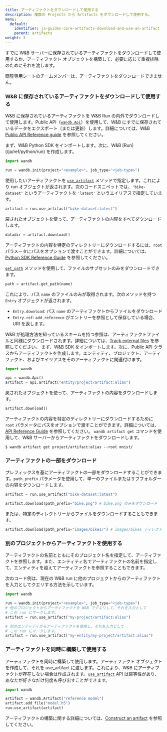 ```yaml
---
title: アーティファクトをダウンロードして使用する
description: 複数の Projects から Artifacts をダウンロードして使用する。
menu:
  default:
    identifier: ja-guides-core-artifacts-download-and-use-an-artifact
    parent: artifacts
weight: 3
---
```


すでに W&B サーバーに保存されているアーティファクトをダウンロードして使用するか、アーティファクト オブジェクトを構築して、必要に応じて重複排除のためにそれを渡します。

<Note>
閲覧専用シートのチームメンバーは、アーティファクトをダウンロードできません。
</Note>

### W&B に保存されているアーティファクトをダウンロードして使用する

W&B に保存されているアーティファクトを W&B Run の内外でダウンロードして使用します。Public API（[`wandb.Api`](/ja/ref/python/public-api/api)）を使用して、W&B にすでに保存されているデータをエクスポート（または更新）します。詳細については、W&B [Public API Reference guide](/ja/ref/python/public-api/) を参照してください。

<Tabs>
<Tab title="During a run">
まず、W&B Python SDK をインポートします。次に、W&B [Run](/ja/ref/python/run) を作成します。

```python
import wandb

run = wandb.init(project="<example>", job_type="<job-type>")
```

使用したいアーティファクトを [`use_artifact`](/ja/ref/python/run#use_artifact) メソッドで指定します。これにより run オブジェクトが返されます。次のコードスニペットでは、`'bike-dataset'` というアーティファクトを `'latest'` というエイリアスで指定しています。

```python
artifact = run.use_artifact("bike-dataset:latest")
```

戻されたオブジェクトを使って、アーティファクトの内容をすべてダウンロードします。

```python
datadir = artifact.download()
```

アーティファクトの内容を特定のディレクトリーにダウンロードするには、`root` パラメータにパスをオプションで渡すことができます。詳細については、[Python SDK Reference Guide](/ja/ref/python/artifact#download) を参照してください。

[`get_path`](/ja/ref/python/artifact#get_path) メソッドを使用して、ファイルのサブセットのみをダウンロードできます。

```python
path = artifact.get_path(name)
```

これにより、パス `name` のファイルのみが取得されます。次のメソッドを持つ `Entry` オブジェクトが返されます。

* `Entry.download`: パス `name` のアーティファクトからファイルをダウンロード
* `Entry.ref`: `add_reference` がエントリーを参照として保存している場合、URI を返します。

W&B が処理方法を知っているスキームを持つ参照は、アーティファクトファイルと同様にダウンロードされます。詳細については、[Track external files](/ja/guides/core/artifacts/track-external-files) を参照してください。
</Tab>
<Tab title="Outside of a run">
まず、W&B SDK をインポートします。次に、Public API クラスからアーティファクトを作成します。エンティティ、プロジェクト、アーティファクト、およびエイリアスをそのアーティファクトに関連付けます。

```python
import wandb

api = wandb.Api()
artifact = api.artifact("entity/project/artifact:alias")
```

戻されたオブジェクトを使って、アーティファクトの内容をダウンロードします。

```python
artifact.download()
```

アーティファクトの内容を特定のディレクトリーにダウンロードするために `root` パラメータにパスをオプションで渡すことができます。詳細については、[API Reference Guide](/ja/ref/python/artifact#download) を参照してください。
</Tab>
<Tab title="W&B CLI">
`wandb artifact get` コマンドを使用して、W&B サーバーからアーティファクトをダウンロードします。

```
$ wandb artifact get project/artifact:alias --root mnist/
```
</Tab>
</Tabs>

### アーティファクトの一部をダウンロード

プレフィックスを基にアーティファクトの一部をダウンロードすることができます。`path_prefix` パラメータを使用して、単一のファイルまたはサブフォルダーの内容をダウンロードします。

```python
artifact = run.use_artifact("bike-dataset:latest")

artifact.download(path_prefix="bike.png") # bike.png のみをダウンロード
```

または、特定のディレクトリーからファイルをダウンロードすることもできます。

```python
artifact.download(path_prefix="images/bikes/") # images/bikes ディレクトリー内のファイルをダウンロード
```

### 別のプロジェクトからアーティファクトを使用する

アーティファクトの名前とともにそのプロジェクト名を指定して、アーティファクトを参照します。また、エンティティ名でアーティファクトの名前を指定して、エンティティを超えてアーティファクトを参照することもできます。

次のコード例は、現在の W&B run に他のプロジェクトからのアーティファクトを入力としてクエリする方法を示しています。

```python
import wandb

run = wandb.init(project="<example>", job_type="<job-type>")
# 他のプロジェクトからアーティファクトを W&B でクエリして、それを入力として
# この run にマークします。
artifact = run.use_artifact("my-project/artifact:alias")

# 別のエンティティからアーティファクトを使用し、それを入力として
# この run にマークします。
artifact = run.use_artifact("my-entity/my-project/artifact:alias")
```

### アーティファクトを同時に構築して使用する

アーティファクトを同時に構築して使用します。アーティファクト オブジェクトを作成して、それを use_artifact に渡します。これにより、W&B にアーティファクトが存在しない場合は作成されます。[`use_artifact`](/ja/ref/python/run#use_artifact) API は冪等性があり、あなたが好きなだけ何度も呼び出すことができます。

```python
import wandb

artifact = wandb.Artifact("reference model")
artifact.add_file("model.h5")
run.use_artifact(artifact)
```

アーティファクトの構築に関する詳細については、[Construct an artifact](/ja/guides/core/artifacts/construct-an-artifact) を参照してください。